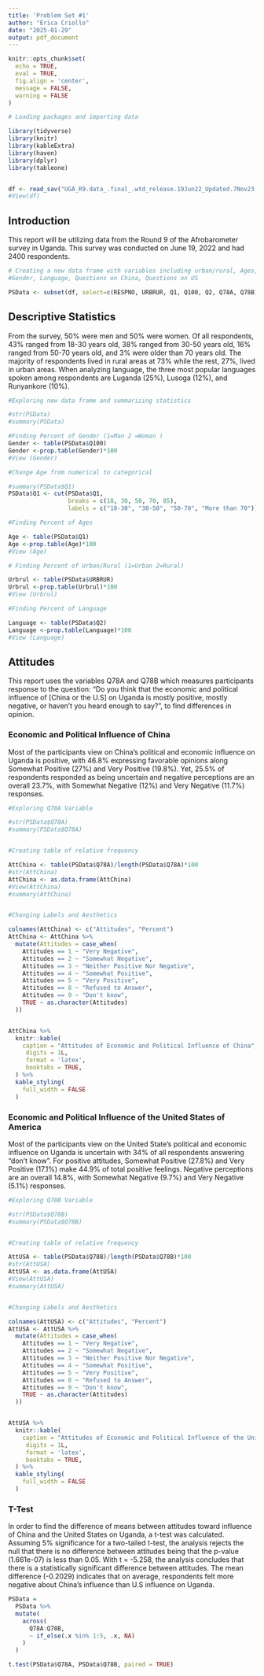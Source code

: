 ```yaml
---
title: 'Problem Set #1'
author: "Erica Criollo"
date: "2025-01-29"
output: pdf_document
---
```

  
```r
knitr::opts_chunk$set(
  echo = TRUE,
  eval = TRUE,
  fig.align = 'center',
  message = FALSE,
  warning = FALSE
)

# Loading packages and importing data

library(tidyverse)
library(knitr)
library(kableExtra)
library(haven)
library(dplyr)
library(tableone)


df <- read_sav("UGA_R9.data_.final_.wtd_release.19Jun22_Updated.7Nov23 (1).sav")
#View(df)

```


## Introduction
This report will be utilizing data from the Round 9 of the Afrobarometer survey in Uganda. This survey was conducted on June 19, 2022 and had 2400 respondents. 


```r
# Creating a new data frame with variables including urban/rural, Ages, 
#Gender, Language, Questions on China, Questions on US

PSData <- subset(df, select=c(RESPNO, URBRUR, Q1, Q100, Q2, Q78A, Q78B))

```


## Descriptive Statistics
From the survey, 50% were men and 50% were women. Of all respondents, 43% ranged from 18-30 years old, 38% ranged from 30-50 years old, 16% ranged from 50-70 years old, and 3% were older than 70 years old. The majority of respondents lived in rural areas at 73% while the rest, 27%, lived in urban areas. When analyzing language, the three most popular languages spoken among respondents are Luganda (25%), Lusoga (12%), and Runyankore (10%). 



```r
#Exploring new data frame and summarizing statistics

#str(PSData)
#summary(PSData)

#Finding Percent of Gender (1=Man 2 =Woman )
Gender <- table(PSData$Q100)
Gender <-prop.table(Gender)*100
#View (Gender)

#Change Age from numerical to categorical

#summary(PSData$Q1)
PSData$Q1 <- cut(PSData$Q1,
                 breaks = c(18, 30, 50, 70, 85),
                 labels = c("18-30", "30-50", "50-70", "More than 70"))

#Finding Percent of Ages

Age <- table(PSData$Q1)
Age <-prop.table(Age)*100
#View (Age)

# Finding Percent of Urban/Rural (1=Urban 2=Rural)

Urbrul <- table(PSData$URBRUR)
Urbrul <-prop.table(Urbrul)*100
#View (Urbrul)

#Finding Percent of Language

Language <- table(PSData$Q2)
Language <-prop.table(Language)*100
#View (Language)


```




## Attitudes


This report uses the variables Q78A and Q78B which measures participants response to the question: "Do you think that the economic and political influence of [China or the U.S] on Uganda is mostly positive, mostly negative, or haven’t you heard enough to say?", to find differences in opinion. 


### Economic and Political Influence of China


Most of the participants view on China’s political and economic influence on Uganda is positive, with 46.8% expressing favorable opinions along Somewhat Positive (27%) and Very Positive (19.8%). Yet, 25.5% of respondents responded as being uncertain and negative perceptions are an overall 23.7%, with Somewhat Negative (12%) and Very Negative (11.7%) responses.


```r


#Exploring Q78A Variable

#str(PSData$Q78A)
#summary(PSData$Q78A)


#Creating table of relative frequency

AttChina <- table(PSData$Q78A)/length(PSData$Q78A)*100
#str(AttChina)
AttChina <- as.data.frame(AttChina) 
#View(AttChina)
#summary(AttChina)


#Changing Labels and Aesthetics

colnames(AttChina) <- c("Attitudes", "Percent")
AttChina <- AttChina %>%
  mutate(Attitudes = case_when(
    Attitudes == 1 ~ "Very Negative",
    Attitudes == 2 ~ "Somewhat Negative",
    Attitudes == 3 ~ "Neither Positive Nor Negative",
    Attitudes == 4 ~ "Somewhat Positive",
    Attitudes == 5 ~ "Very Positive",
    Attitudes == 8 ~ "Refused to Answer",
    Attitudes == 9 ~ "Don't know",
    TRUE ~ as.character(Attitudes)
  ))


AttChina %>%
  knitr::kable(
    caption = "Attitudes of Economic and Political Influence of China",
     digits = 1L,
     format = 'latex',
     booktabs = TRUE,
  ) %>%
  kable_styling(
    full_width = FALSE
  )


```



### Economic and Political Influence of the United States of America


Most of the participants view on the United State’s political and economic influence on Uganda is uncertain with 34% of all respondents answering "don't know". For positive attitudes, Somewhat Positive (27.8%) and Very Positive (17.1%) make 44.9% of total positive feelings. Negative perceptions are an overall 14.8%, with Somewhat Negative (9.7%) and Very Negative (5.1%) responses.



```r

#Exploring Q78B Variable

#str(PSData$Q78B)
#summary(PSData$Q78B)


#Creating table of relative frequency

AttUSA <- table(PSData$Q78B)/length(PSData$Q78B)*100
#str(AttUSA)
AttUSA <- as.data.frame(AttUSA) 
#View(AttUSA)
#summary(AttUSA)


#Changing Labels and Aesthetics

colnames(AttUSA) <- c("Attitudes", "Percent")
AttUSA <- AttUSA %>%
  mutate(Attitudes = case_when(
    Attitudes == 1 ~ "Very Negative",
    Attitudes == 2 ~ "Somewhat Negative",
    Attitudes == 3 ~ "Neither Positive Nor Negative",
    Attitudes == 4 ~ "Somewhat Positive",
    Attitudes == 5 ~ "Very Positive",
    Attitudes == 8 ~ "Refused to Answer",
    Attitudes == 9 ~ "Don't know",
    TRUE ~ as.character(Attitudes)
  ))


AttUSA %>%
  knitr::kable(
    caption = "Attitudes of Economic and Political Influence of the United States of America",
     digits = 1L,
     format = 'latex',
     booktabs = TRUE,
  ) %>%
  kable_styling(
    full_width = FALSE
  )


```


### T-Test


In order to find the difference of means between attitudes toward influence of China and the United States on Uganda, a t-test was calculated. Assuming 5% significance for a two-tailed t-test, the analysis rejects the null that there is no difference between attitudes being that the p-value (1.661e-07) is less than 0.05. With t = -5.258, the analysis concludes that there is a statistically significant difference between attitudes. The mean difference (-0.2029) indicates that on average, respondents felt more negative about China's influence than U.S influence on Uganda.


```r

PSData = 
  PSData %>%
  mutate(
    across(
      Q78A:Q78B,
      ~ if_else(.x %in% 1:5, .x, NA)
    )
  )

t.test(PSData$Q78A, PSData$Q78B, paired = TRUE)

```


